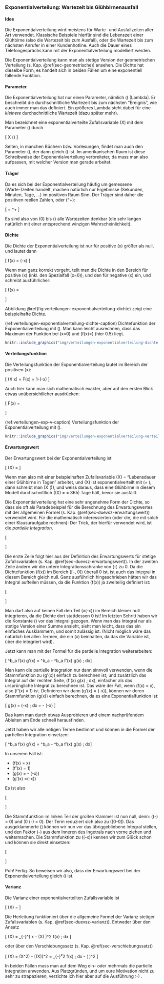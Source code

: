 ### Exponentialverteilung: Wartezeit bis Glühbirnenausfall

#### Idee {-}

Die Exponentialverteilung wird meistens für Warte- und Ausfallzeiten aller Art verwendet. Klassische Beispiele hierfür sind die Lebenszeit einer Glühbirne (also die Wartezeit bis zum Ausfall), oder die Wartezeit bis zum nächsten Anrufer in einer Kundenhotline. Auch die Dauer eines Telefongesprächs kann mit der Exponentialverteilung modelliert werden.

Die Exponentialverteilung kann man als stetige Version der geometrischen Verteilung (s. Kap. \@ref(sec-geometrische)) ansehen. Die Dichte hat dieselbe Form, es handelt sich in beiden Fällen um eine exponentiell fallende Funktion.

#### Parameter {-}

Die Exponentialverteilung hat nur einen Parameter, nämlich \(\lambda\) (Lambda). Er beschreibt die durchschnittliche Wartezeit bis zum nächsten "Ereignis", wie auch immer man das definiert. Ein größeres Lambda steht dabei für eine *kleinere* durchschnittliche Wartezeit (dazu später mehr).

Man bezeichnet eine exponentialverteilte Zufallsvariable \(X\) mit dem Parameter \(\lambda\) durch

\[ X \sim \text{Exp}(\lambda) \]

Selten, in manchen Büchern bzw. Vorlesungen, findet man auch den Parameter \(\mu\), der dann gleich \(\frac{1}{\lambda}\) ist. Im amerikanischen Raum ist diese Schreibweise der Exponentialverteilung verbreiteter, da muss man also aufpassen, mit welcher Version man gerade arbeitet.

#### Träger {-}

Da es sich bei der Exponentialverteilung häufig um gemessene (Warte-)zeiten handelt, machen natürlich nur Ergebnisse (Sekunden, Minuten, Tage, ...) im positiven Raum Sinn. Der Träger sind daher die positiven reellen Zahlen, oder \(\mathbb{R}^+\):

\[ \mathcal{T} = \mathbb{R}^+ \]

Es sind also von \(0\) bis \(\infty\) alle Wartezeiten denkbar (die sehr langen natürlich mit einer entsprechend winzigen Wahrscheinlichkeit).

#### Dichte {-}

Die Dichte der Exponentialverteilung ist nur für positive \(x\) größer als null, und lautet dann

\[ f(x) = \lambda \cdot \exp (-\lambda x) \]

Wenn man ganz korrekt vorgeht, teilt man die Dichte in den Bereich für positive \(x\) (inkl. den Spezialfall \(x=0\)), und den für negative \(x\) ein, und schreibt ausführlicher:

\[ f(x) = \begin{cases} \lambda \cdot \exp (-\lambda x), & x \geq 0 \\ 0, & x<0\end{cases}\]

Abbildung \@ref(fig:verteilungen-exponentialverteilung-dichte) zeigt eine beispielhafte Dichte.

(ref:verteilungen-exponentialverteilung-dichte-caption) Dichtefunktion der Exponentialverteilung mit \(\lambda=0.5\). Man kann leicht ausrechnen, dass das Maximum der Funktion bei \(x=0\) und \(f(x)=\lambda\) (hier 0.5) liegt.

```r
knitr::include_graphics("img/verteilungen-exponentialverteilung-dichte.png")
```

#### Verteilungsfunktion {-}

Die Verteilungsfunktion der Exponentialverteilung lautet im Bereich der positiven \(x\):

\[ \mathbb{P}(X \leq x) = F(x) = 1-\exp (-\lambda x) \]

Auch hier kann man sich mathematisch exakter, aber auf den ersten Blick etwas unübersichtlicher ausdrücken:

\[ F(x) = \begin{cases} 1 - \exp (-\lambda x), & x \geq 0 \\ 0, & x<0\end{cases}\]

(ref:verteilungen-exp-v-caption) Verteilungsfunktion der Exponentialverteilung mit \(\lambda=0.5\).

```r
knitr::include_graphics("img/verteilungen-exponentialverteilung-verteilungsfunktion.png")
```

#### Erwartungswert {-}

Der Erwartungswert bei der Exponentialverteilung ist

\[ \mathbb{E}(X) = \frac{1}{\lambda} \]

Wenn man also mit einer beispielhaften Zufallsvariable \(X\) = "Lebensdauer einer Glühbirne in Tagen" arbeitet, und \(X\) ist exponentialverteilt mit \(\lambda = \frac{1}{365}\), dann schreibt man \(X \sim \text{Exp}(\frac{1}{365})\), und weiss daraus, dass eine Glühbirne in diesem Modell durchschnittlich \(\mathbb{E}(X) = \frac{1}{\lambda} = 365\) Tage hält, bevor sie ausfällt.

Die Exponentialverteilung hat eine sehr angenehme Form der Dichte, so dass sie oft als Paradebeispiel für die Berechnung des Erwartungswertes mit der allgemeinen Formel (s. Kap. \@ref(sec-duevsz-erwartungswert)) verwendet wird. Für die mathematisch interessierten (oder die, die mit solch einer Klausuraufgabe rechnen): Der Trick, der hierfür verwendet wird, ist die *partielle Integration*.

\[ \begin{aligned} \mathbb{E}(X) &= \int_{-\infty}^\infty x \cdot f(x) \; dx \\ &=\int_0^\infty x \cdot \lambda \exp (-\lambda x) \\ &= \lambda \int_0^\infty x \cdot \exp (-\lambda x)\end{aligned} \]

Die erste Zeile folgt hier aus der Definition des Erwartungswerts für stetige Zufallsvariablen (s. Kap. \@ref(sec-duevsz-erwartungswert)). In der zweiten Zeile ändern wir die untere Integrationsschranke von \(-\infty\) zu 0. Da die Dichtefunktion \(f(x)\) im Bereich \([-\infty, 0]\) überall 0 ist, ist auch das Integral in diesem Bereich gleich null. Ganz ausführlich hingeschrieben hätten wir das Integral aufteilen müssen, da die Funktion \(f(x)\) ja zweiteilig definiert ist:

\[ \begin{aligned} \int_{-\infty}^\infty x \cdot f(x) \; dx &= \int_{-\infty}^0 x \cdot f(x) \; dx +\int_0^\infty x \cdot f(x) \; dx \\ &= \int_{-\infty}^0 x \cdot 0 \; dx +\int_0^\infty x \cdot \lambda \exp (-\lambda x ) \; dx \\ &= 0 + \int_0^\infty x \cdot \lambda \exp (-\lambda x ) \; dx \end{aligned} \]

Man darf also auf keinen Fall den Teil \(x\cdot \lambda \exp (-\lambda x)\) im Bereich kleiner null integrieren, da die Dichte dort stattdessen 0 ist! Im letzten Schritt haben wir die Konstante \(\lambda\) vor das Integral gezogen. Wenn man das Integral nur als stetige Version einer Summe ansieht, sieht man leicht, dass das ein einfaches Ausklammern, und somit zulässig ist. (Nicht möglich wäre das natürlich bei allen Termen, die ein \(x\) beinhalten, da das die Variable ist, über die integriert wird).

Jetzt kann man mit der Formel für die partielle Integration weiterarbeiten:

\[ \int^b_a f(x) \cdot g'(x) = \left[f(x) \cdot g(x)\right]^b_a - \int^b_a f'(x) \cdot g(x) \; dx\]

Man kann die partielle Integration nur dann sinnvoll verwenden, wenn die Stammfunktion zu \(g'(x)\) einfach zu berechnen ist, und zusätzlich das Integral auf der rechten Seite, \(\int f'(x) \cdot g(x) \; dx\), einfacher als das ursprüngliche Integral zu berechnen ist. Das wäre der Fall, wenn \(f(x) = x\), also \(f'(x) = 1\) ist. Definieren wir dann \(g'(x) = \exp(-\lambda x)\), können wir deren Stammfunktion \(g(x)\) einfach berechnen, da es eine Exponentialfunktion ist:

\[ g(x) = \int \exp(-\lambda x) \; dx = -\frac{1}{\lambda} \exp(-\lambda x) \]

Das kann man durch etwas Ausprobieren und einem nachprüfendem Ableiten am Ende schnell herausfinden.

Jetzt haben wir alle nötigen Terme bestimmt und können in die Formel der partiellen Integration einsetzen:

\[ \int^b_a f(x) \cdot g'(x) = \left[f(x) \cdot g(x)\right]^b_a - \int^b_a f'(x) \cdot g(x) \; dx\]

In unserem Fall ist:

- \(f(x) = x\)
- \(f'(x) = 1\)
- \(g(x) = -\frac{1}{\lambda} \exp(-\lambda x)\)
- \(g'(x) =\exp(-\lambda x)\)

Es ist also

\[ \begin{aligned} \mathbb{E}(X) &= \lambda \int_0^\infty x \cdot \exp(-\lambda x) \; dx \\ &= \lambda \left( \Big[ \underbrace{x}_{f(x)} \cdot \underbrace{(-\frac{1}{\lambda}) \exp(-\lambda x)}_{g(x)}\Big]_0^\infty - \int_0^\infty \underbrace{1}_{f'(x)} \cdot \underbrace{(-\frac{1}{\lambda}) \exp(-\lambda x)}_{g(x)} \; dx \right) \end{aligned} \]

Die Stammfunktion im linken Teil der großen Klammer ist nun null, denn: \(\exp(-\infty) = 0\) und \(0 \cdot \exp(-\lambda \cdot 0) = 0\). Der Term reduziert sich also zu \([0-0]\). Das ausgeklammerte \(\lambda\) können wir nun vor das übriggebliebene Integral stellen, und den Faktor \(-\frac{1}{\lambda}\) aus dem Inneren des Ingetrals nach vorne ziehen und weitermachen. Die Stammfunktion zu \(\exp (-\lambda x)\) kennen wir zum Glück schon und können sie direkt einsetzen:

\[ \begin{aligned} \mathbb{E}(X) &= [ 0 - 0 ] - \lambda \cdot (-\frac{1}{\lambda}) \cdot \int_0^\infty \exp(-\lambda x) \; dx \\ &= (+1) \cdot \left[ -\frac{1}{\lambda} \exp (-\lambda x) \right]_0^\infty \\ &= \left[ 0 - (-\frac{1}{\lambda}) \right] \\ &= \frac{1}{\lambda} \end{aligned} \]

Puh! Fertig. So beweisen wir also, dass der Erwartungswert bei der Exponentialverteilung gleich \(\frac{1}{\lambda}\) ist.

#### Varianz {-}

Die Varianz einer exponentialverteilten Zufallsvariable ist

\[ \mathbb{V}(X) = \frac{1}{\lambda^2} \]

Die Herleitung funktioniert über die allgemeine Formel der Varianz stetiger Zufallsvariablen (s. Kap. \@ref(sec-duevsz-varianz)). Entweder über den Ansatz

\[ \mathbb{V}(X) = \int_{-\infty}^\infty \left( x - \mathbb{E}(X) \right)^2 \cdot f(x) \; dx \]

oder über den Verschiebungssatz (s. Kap. \@ref(sec-verschiebungssatz))

\[ \mathbb{V}(X) = \mathbb{E}(X^2) - [\mathbb{E}(X)]^2 = \int_{-\infty}^\infty x^2 \cdot f(x) \; dx - \left( \frac{1}{\lambda} \right)^2 \]

In beiden Fällen muss man auf dem Weg ein- oder mehrmals die partielle Integration anwenden. Aus Platzgründen, und um eure Motivation nicht zu sehr zu strapazieren, verzichte ich hier aber auf die Ausführung :-) .